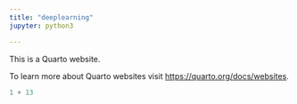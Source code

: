 ```yaml
---
title: "deeplearning"
jupyter: python3

--- 
```


This is a Quarto website.

To learn more about Quarto websites visit <https://quarto.org/docs/websites>.

```python
1 + 13
``` 
